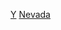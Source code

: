 {{United States topic|prefix=:Category:各年}}
{{Commons category|Nevada by year}}
[[Category:內華達州各時期歷史|Y]]
[[Category:美国各州各年|Nevada]]